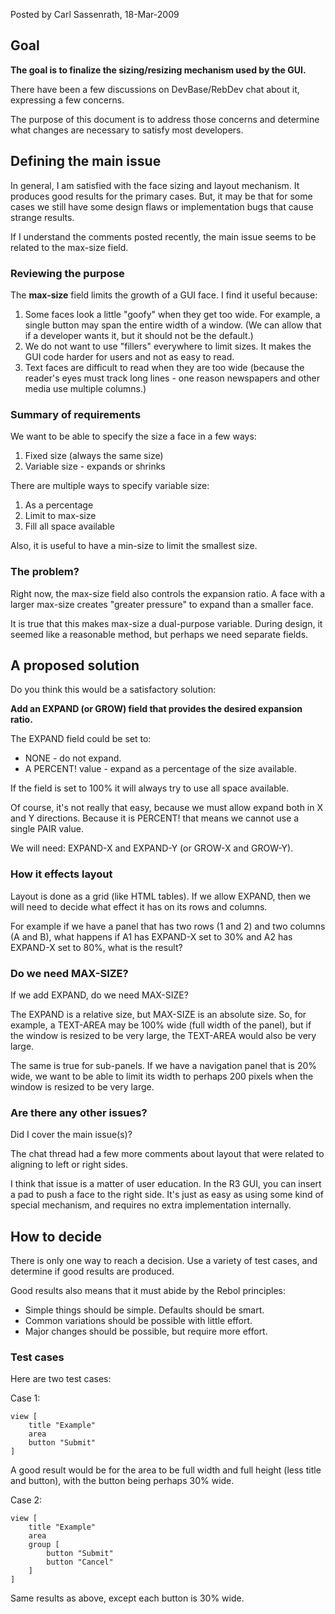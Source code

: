 Posted by Carl Sassenrath, 18-Mar-2009

==Goal==

'''The goal is to finalize the sizing/resizing mechanism used by the GUI.'''

There have been a few discussions on DevBase/RebDev chat about it, expressing a few concerns.

The purpose of this document is to address those concerns and determine what changes are necessary to satisfy most developers.

==Defining the main issue==

In general, I am satisfied with the face sizing and layout mechanism. It produces good results for the primary cases. But, it may be that for some cases we still have some design flaws or implementation bugs that cause strange results.

If I understand the comments posted recently, the main issue seems to be related to the max-size field.

===Reviewing the purpose===

The '''max-size''' field limits the growth of a GUI face. I find it useful because:

#Some faces look a little "goofy" when they get too wide. For example, a single button may span the entire width of a window. (We can allow that if a developer wants it, but it should not be the default.)
#We do not want to use "fillers" everywhere to limit sizes. It makes the GUI code harder for users and not as easy to read.
#Text faces are difficult to read when they are too wide (because the reader's eyes must track long lines - one reason newspapers and other media use multiple columns.)

===Summary of requirements===

We want to be able to specify the size a face in a few ways:

#Fixed size (always the same size)
#Variable size - expands or shrinks

There are multiple ways to specify variable size:

#As a percentage
#Limit to max-size
#Fill all space available

Also, it is useful to have a min-size to limit the smallest size.

===The problem?===

Right now, the max-size field also controls the expansion ratio. A face with a larger max-size creates "greater pressure" to expand than a smaller face.

It is true that this makes max-size a dual-purpose variable. During design, it seemed like a reasonable method, but perhaps we need separate fields.

==A proposed solution==

Do you think this would be a satisfactory solution:

'''Add an EXPAND (or GROW) field that provides the desired expansion ratio.'''

The EXPAND field could be set to:

*NONE - do not expand.
*A PERCENT! value - expand as a percentage of the size available.

If the field is set to 100% it will always try to use all space available.

Of course, it's not really that easy, because we must allow expand both in X and Y directions. Because it is PERCENT! that means we cannot use a single PAIR value.

We will need: EXPAND-X and EXPAND-Y (or GROW-X and GROW-Y).

===How it effects layout===

Layout is done as a grid (like HTML tables). If we allow EXPAND, then we will need to decide what effect it has on its rows and columns.

For example if we have a panel that has two rows (1 and 2) and two columns (A and B), what happens if A1 has EXPAND-X set to 30% and A2 has EXPAND-X set to 80%, what is the result?

===Do we need MAX-SIZE?===

If we add EXPAND, do we need MAX-SIZE?

The EXPAND is a relative size, but MAX-SIZE is an absolute size. So, for example, a TEXT-AREA may be 100% wide (full width of the panel), but if the window is resized to be very large, the TEXT-AREA would also be very large.

The same is true for sub-panels. If we have a navigation panel that is 20% wide, we want to be able to limit its width to perhaps 200 pixels when the window is resized to be very large.

===Are there any other issues?===

Did I cover the main issue(s)?

The chat thread had a few more comments about layout that were related to aligning to left or right sides.

I think that issue is a matter of user education. In the R3 GUI, you can insert a pad to push a face to the right side. It's just as easy as using some kind of special mechanism, and requires no extra implementation internally.

==How to decide==

There is only one way to reach a decision. Use a variety of test cases, and determine if  good results are produced.

Good results also means that it must abide by the Rebol principles:

*Simple things should be simple. Defaults should be smart.
*Common variations should be possible with little effort.
*Major changes should be possible, but require more effort.

===Test cases===

Here are two test cases:

Case 1:

<pre>view [
    title "Example"
    area
    button "Submit"
]
</pre>

A good result would be for the area to be full width and full height (less title and button), with the button being perhaps 30% wide.

Case 2:

<pre>view [
    title "Example"
    area
    group [
        button "Submit"
        button "Cancel"
    ]
]
</pre>

Same results as above, except each button is 30% wide.